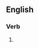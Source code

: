 ==English==

===Verb===
{{head|en|present participle}}

# {{present participle of|miscreate|lang=en|nocat=1}}